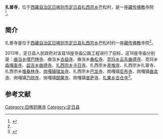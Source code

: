 {{Infobox Tibetan Buddhist monastery
|name =扎普寺
|image =
|image size = 250px
|alt = 
|caption = 
|t=
|w=
|to = 
|ipa={{IPA|}}
|z=
|thdl=
|e=
|tc=扎普寺
|s=扎普寺
|p=
|m=
|k=
|pushpin_map = 
|latd =  | latm =  | lats =  | latNS = 
|longd=  | longm= | longs =| longEW = 
|iso_region = 
|map_caption = 
|mapsize = 
|location_country = 中国
|location = {{CHN}}[[西藏自治区|西藏自治区]][[日喀则市|日喀则市]][[定日县|定日县]]
|coordinates_display =
|founded_by =
|date_founded =
|date_renovated =
|sect =
|mather =
|children =
|dedicated_to = 
|tulku =
|head_lama = 
|head_mgh =
|no._of_monks = 
|architecture = 
|festivals =
|footnotes = 
}}

'''扎普寺'''，位于[[西藏自治区|西藏自治区]][[日喀则市|日喀则市]][[定日县|定日县]][[扎西宗乡_(定日县)|扎西宗乡]]巴松村，是一座[[藏传佛教|藏传佛教]]寺院<ref name="fjdh">{{Cite web|title=扎西宗乡杂布寺|url=http://www.fjdh.cn/ffzt/fjhy/ahsy2013/03/192044217537.html|accessdate=2014-05-22|date=2013-03-22|publisher=佛教导航|archive-url=https://web.archive.org/web/20140522161231/http://www.fjdh.cn/ffzt/fjhy/ahsy2013/03/192044217537.html|archive-date=2014-05-22|dead-url=no}}</ref>。

==简介==
扎普寺是位于[[西藏自治区|西藏自治区]][[日喀则市|日喀则市]][[定日县|定日县]][[扎西宗乡_(定日县)|扎西宗乡]]巴松村的一座[[藏传佛教|藏传佛教]]寺院<ref name="fjdh" />。

2013年，定日县人民政府对该县18座寺庙公路工程进行了招标，这18座寺庙分别是：[[曲当乡|曲当乡]][[塔巴林寺_(定日县)|塔巴林寺]]、曲当乡[[古益寺|古益寺]]、曲当乡[[桑松寺|桑松寺]]、[[克玛乡|克玛乡]][[云东曲德寺|云东曲德寺]]、克玛乡[[森嘎查寺|森嘎查寺]]、[[盆吉乡|盆吉乡]][[曲德寺_(定日县盆吉乡)|曲德寺]]、[[扎西宗乡_(定日县)|扎西宗乡]][[卡日寺_(定日县)|卡日寺]]、扎西宗乡[[差堆寺|差堆寺]]、扎西宗乡扎普寺、扎西宗乡[[堆桑林寺|堆桑林寺]]、[[岗嘎镇|岗嘎镇]][[辖龙寺|辖龙寺]]、扎西宗乡[[巴龙寺|巴龙寺]]、岗嘎镇[[尼布寺_(定日县)|尼布寺]]、岗嘎镇[[曲龙寺_(定日县岗嘎镇)|曲龙寺]]、岗嘎镇[[乃琼寺_(定日县)|乃琼寺]]、岗嘎镇[[朗果荡芭寺|朗果寺]]、岗嘎镇[[普萨寺|普萨寺]]、[[扎果乡|扎果乡]][[古仓寺|古仓寺]]<ref>{{Cite web|title=定日县曲当乡塔巴林寺等18座寺庙公路工程建设招标公告|url=http://www.bidcenter.com.cn/newscontent-12160525-1.html|accessdate=2014-05-22|date=2013-03-20|publisher=中国采招网|archive-url=https://web.archive.org/web/20140522124939/http://www.bidcenter.com.cn/newscontent-12160525-1.html|archive-date=2014-05-22|dead-url=yes}}</ref>。

==参考文献==
{{reflist}}

{{日喀则地标}}
[[Category:日喀则佛寺|Category:日喀则佛寺]]
[[Category:定日县|Category:定日县]]